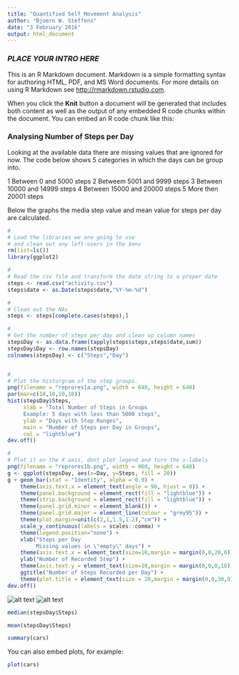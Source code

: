 ```yaml
---
title: "Quantified Self Movement Analysis"
author: "Bjoern W. Steffens"
date: "3 February 2016"
output: html_document
---
```


<!---
# Rmarkdown intro
http://rmarkdown.rstudio.com
http://rmarkdown.rstudio.com/authoring_basics.html
--->

### *PLACE YOUR INTRO HERE*


This is an R Markdown document. Markdown is a simple formatting syntax for authoring HTML, PDF, and
MS Word documents. For more details on using R Markdown see <http://rmarkdown.rstudio.com>.

When you click the **Knit** button a document will be generated that includes both content as well as the output of any embedded R code chunks within the document. You can embed an R code chunk like this:

### Analysing Number of Steps per Day

Looking at the available data there are missing values that are ignored for now. The code below shows 5 categories in which the days can be group into.

1   Between 0 and 5000 steps
2   Betweem 5001 and 9999 steps
3   Between 10000 and 14999 steps
4   Between 15000 and 20000 steps
5   More then 20001 steps

Below the graphs the media step value and mean value for steps per day are calculated.

```r
#
# Load the libraries we are going to use
# and clean out any left-overs in the $env
rm(list=ls())
library(ggplot2)

#
# Read the csv file and transform the date string to a proper date
steps <- read.csv("activity.csv")
steps$date <- as.Date(steps$date,"%Y-%m-%d")

#
# Clean out the NAs
steps <- steps[complete.cases(steps),]

#
# Get the number of steps per day and clean up column names
stepsDay <- as.data.frame(tapply(steps$steps,steps$date,sum))
stepsDay$Day <- row.names(stepsDay)
colnames(stepsDay) <- c("Steps","Day")


#
# Plot the historgram of the step groups.
png(filename = "reprores1a.png", width = 640, height = 640)
par(mar=c(10,10,10,10))
hist(stepsDay$Steps, 
     xlab = "Total Number of Steps in Groups
     Example: 5 days with less than 5000 steps", 
     ylab = "Days with Step Ranges", 
     main = "Number of Steps per Day in Groups",
     col = "lightblue")
dev.off()

#
# Plot it on the X axis, dont plot legend and turn the x-labels
png(filename = "reprores1b.png", width = 960, height = 640)
g <- ggplot(stepsDay, aes(x=Day, y=Steps, fill = 20))
g + geom_bar(stat = "Identity", alpha = 0.9) +
    theme(axis.text.x = element_text(angle = 90, hjust = 0)) +
    theme(panel.background = element_rect(fill = "lightblue")) +
    theme(strip.background = element_rect(fill = "lightblue")) +
    theme(panel.grid.minor = element_blank()) +
    theme(panel.grid.major = element_line(colour = "grey95")) +
    theme(plot.margin=unit(c(2,1,1.5,1.2),"cm")) +
    scale_y_continuous(labels = scales::comma) +
    theme(legend.position="none") +
    xlab("Steps per Day
         Missing values in \"empty\" days") +
    theme(axis.text.x = element_text(size=10,margin = margin(0,0,20,0))) +
    ylab("Number of Recorded Step") + 
    theme(axis.text.y = element_text(size=10,margin = margin(0,0,0,10))) +
    ggtitle("Number of Steps Recorded per Day") +
    theme(plot.title = element_text(size = 20,margin = margin(0,0,30,0)))
dev.off()   
```

<!---
# Knitr does not seem to like this piece of code and prints a tiny blob. Github
# seems fine though
-->
![alt text](https://github.com/bjoernsteffens/reprores_w1/blob/master/reprores1a.png)
![alt text](https://github.com/bjoernsteffens/reprores_w1/blob/master/reprores1b.png)

```r
median(stepsDay$Steps)
```
 
```r
mean(stepsDay$Steps)
```
 
 
 
 
 
 
 
```r
summary(cars)
```

You can also embed plots, for example:

```r
plot(cars)
```


